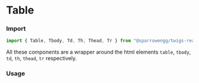 
# Table

### Import

```jsx
import { Table, Tbody, Td, Th, Thead, Tr } from "@sparrowengg/twigs-react";
```

All these components are a wrapper around the html elements `table`, `tbody`, `td`, `th`, `thead`, `tr` respectively.

### Usage 

<TableSnippet/>